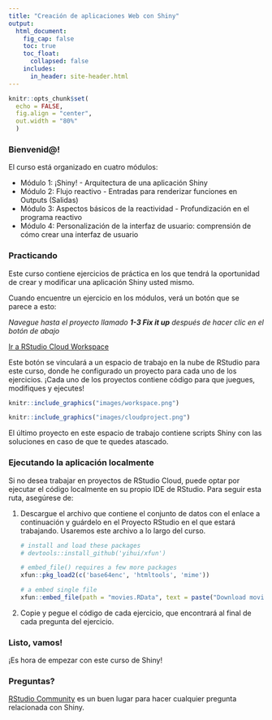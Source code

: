 ---
title: "Creación de aplicaciones Web con Shiny"
output:
  html_document:
    fig_cap: false
    toc: true
    toc_float:
      collapsed: false
    includes:
      in_header: site-header.html
---

```{r setup, include = FALSE}
knitr::opts_chunk$set(
  echo = FALSE, 
  fig.align = "center",
  out.width = "80%"
  )
```

### Bienvenid@!

El curso está organizado en cuatro módulos:

- Módulo 1: ¡Shiny! - Arquitectura de una aplicación Shiny
- Módulo 2: Flujo reactivo - Entradas para renderizar funciones en Outputs (Salidas)
- Módulo 3: Aspectos básicos de la reactividad - Profundización en el programa reactivo
- Módulo 4: Personalización de la interfaz de usuario: comprensión de cómo crear una interfaz de usuario

### Practicando

Este curso contiene ejercicios de práctica en los que tendrá la oportunidad de crear y modificar una aplicación Shiny usted mismo.

Cuando encuentre un ejercicio en los módulos, verá un botón que se parece a esto:

:::proj

*Navegue hasta el proyecto llamado __1-3 Fix it up__ después de hacer clic en el botón de abajo*

[<i class="fa fa-cloud"></i> Ir a RStudio Cloud Workspace](https://rstudio.cloud/spaces/81721/join?access_code=I4VJaNsKfTqR3Td9hLP7E1nz8%2FtMg6Xbw9Bgqumv){.btn .test-drive}


:::

Este botón se vinculará a un espacio de trabajo en la nube de RStudio para este curso, donde he configurado un proyecto para cada uno de los ejercicios. ¡Cada uno de los proyectos contiene código para que juegues, modifiques y ejecutes!

```{r fig.cap = "The course workspace"}
knitr::include_graphics("images/workspace.png")
```

```{r fig.cap = "A project with the code necessary for one of the practice questions"}
knitr::include_graphics("images/cloudproject.png")
```

El último proyecto en este espacio de trabajo contiene scripts Shiny con las soluciones en caso de que te quedes atascado.

### Ejecutando la aplicación localmente

Si no desea trabajar en proyectos de RStudio Cloud, puede optar por ejecutar el código localmente en su propio IDE de RStudio. Para seguir esta ruta, asegúrese de:

1. Descargue el archivo que contiene el conjunto de datos con el enlace a continuación y guárdelo en el Proyecto RStudio en el que estará trabajando. Usaremos este archivo a lo largo del curso.

    ```{r include = TRUE}

    # install and load these packages
    # devtools::install_github('yihui/xfun')

    # embed_file() requires a few more packages
    xfun::pkg_load2(c('base64enc', 'htmltools', 'mime'))
    ```

    ```{r include = TRUE}
    # a embed single file
    xfun::embed_file(path = "movies.RData", text = paste("Download movies.RData") )        
    ```


2. Copie y pegue el código de cada ejercicio, que encontrará al final de cada pregunta del ejercicio. 

### Listo, vamos!

¡Es hora de empezar con este curso de Shiny!

### Preguntas?

[RStudio Community](https://community.rstudio.com/c/shiny/8) es un buen lugar para hacer cualquier pregunta relacionada con Shiny.


